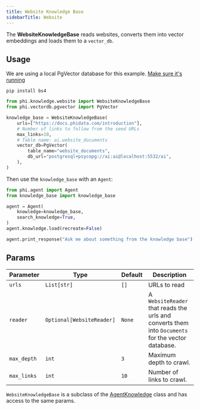 ```yaml
---
title: Website Knowledge Base
sidebarTitle: Website
---
```


The **WebsiteKnowledgeBase** reads websites, converts them into vector embeddings and loads them to a `vector_db`.

## Usage

<Note>

We are using a local PgVector database for this example. [Make sure it's running](https://docs.phidata.com/vectordb/pgvector)

</Note>

```shell
pip install bs4
```

```python knowledge_base.py
from phi.knowledge.website import WebsiteKnowledgeBase
from phi.vectordb.pgvector import PgVector

knowledge_base = WebsiteKnowledgeBase(
    urls=["https://docs.phidata.com/introduction"],
    # Number of links to follow from the seed URLs
    max_links=10,
    # Table name: ai.website_documents
    vector_db=PgVector(
        table_name="website_documents",
        db_url="postgresql+psycopg://ai:ai@localhost:5532/ai",
    ),
)
```

Then use the `knowledge_base` with an `Agent`:

```python agent.py
from phi.agent import Agent
from knowledge_base import knowledge_base

agent = Agent(
    knowledge=knowledge_base,
    search_knowledge=True,
)
agent.knowledge.load(recreate=False)

agent.print_response("Ask me about something from the knowledge base")
```

## Params

| Parameter | Type | Default | Description |
| --- | --- | --- | --- |
| `urls` | `List[str]` | `[]` | URLs to read |
| `reader` | `Optional[WebsiteReader]` | `None` | A `WebsiteReader` that reads the urls and converts them into `Documents` for the vector database. |
| `max_depth` | `int` | `3` | Maximum depth to crawl. |
| `max_links` | `int` | `10` | Number of links to crawl. |

`WebsiteKnowledgeBase` is a subclass of the [AgentKnowledge](/reference/knowledge_base) class and has access to the same params.
